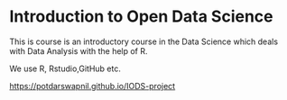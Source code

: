 # Introduction to Open Data Science

This is course is an introductory course in the Data Science which deals with Data Analysis with the help of R. 

We use R, Rstudio,GitHub etc.

<https://potdarswapnil.github.io/IODS-project>




